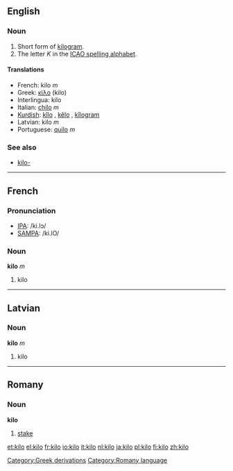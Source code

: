 ==English==
===Noun===
#Short form of [[kilogram]].
#The letter ''K'' in the [[ICAO spelling alphabet]].

====Translations====
*French: kilo ''m''
*Greek: [[κίλο]] (kilo)
*Interlingua: kilo
*Italian: [[chilo]] ''m''
*[[Kurdish]]: [[kîlo]] {{f}}, [[kêlo]] {{f}}, [[kîlogram]] {{f}}
*Latvian: kilo ''m''
*Portuguese: [[quilo]] ''m''

===See also===
*[[kilo-]]

----

==French==

===Pronunciation===
*[[w:IPA|IPA]]: /ki.lɔ/
*[[w:SAMPA|SAMPA]]: /ki.lO/

===Noun===
'''kilo''' ''m''

#kilo

----

==Latvian==
===Noun===
'''kilo''' ''m''

#kilo

[[Category:Greek derivations]]

----

==Romany==

===Noun===
'''kilo'''

# [[stake]]

[[Category:Romany language]]

[[et:kilo]]
[[el:kilo]]
[[fr:kilo]]
[[io:kilo]]
[[it:kilo]]
[[nl:kilo]]
[[ja:kilo]]
[[pl:kilo]]
[[fi:kilo]]
[[zh:kilo]]